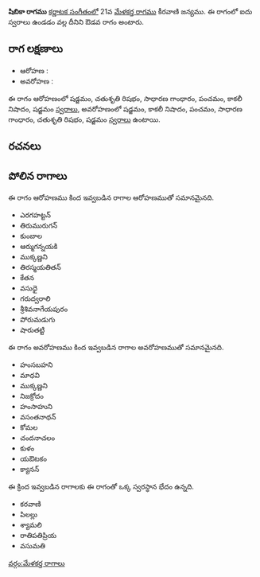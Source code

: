 {{Infobox ragam
	| name          	= షిబికా
	| synonym	    	= 
	| mela          	= 
	| chakra        	= 
	| janaka        	= 
	| type          	= ఔడవ
	| arohanam      	= {{svaraC|S|R2|G2|P|N3|S'}} 
	| avarohanam    	= {{svaraC|S'|N3|P|G2|R2|S}}
	| jeeva         	=
	| chhaya        	=
	| nyasa         	=
	| vishesha      	= 
	| equivalent  		= 
}}
{{కర్ణాటక సంగీత రాగాలు}}
'''షిబికా రాగము''' [[కర్ణాటక సంగీతం]]లో 21వ [[మేళకర్త రాగము]] కీరవాణి జన్యము.  ఈ రాగంలో ఐదు స్వరాలు ఉండడం వల్ల దీనిని ఔడవ రాగం అంటారు.


==రాగ లక్షణాలు==


* ఆరోహణ : {{svaraC|S|R2|G2|P|N3|S'}} 
* అవరోహణ : {{svaraC|S'|N3|P|G2|R2|S}}

ఈ రాగం ఆరోహణంలో షడ్జమం, చతుశృతి రిషభం, సాధారణ గాంధారం, పంచమం, కాకలీ నిషాదం, షడ్జమం [[స్వరాలు]], అవరోహణంలో షడ్జమం, కాకలీ నిషాదం, పంచమం, సాధారణ గాంధారం, చతుశృతి రిషభం, షడ్జమం [[స్వరాలు]] ఉంటాయి.

==రచనలు==



==పోలిన రాగాలు==
ఈ రాగం ఆరోహణము కింద ఇవ్వబడిన రాగాల ఆరోహణముతో సమానమైనది.
* ఎరగహట్టన్
* తిరుమురుగన్
* కుంబాల
* ఆర్ముగన్నయకి
* ముక్కణ్ణని
* తిరస్మయతితన్
* కేతన
* వసుధై
* గరుద్వరాలి
* శ్రీశివనాగేయపురం
* పోరుమడుగు
* షారుతట్టి

ఈ రాగం అవరోహణము కింద ఇవ్వబడిన రాగాల అవరోహణముతో సమానమైనది.
* హంసబహని
* మాధవి
* ముక్కణ్ణని
* నిజక్రోదం
* హంసాహుని
* వసంతనాథన్
* కోమల
* చందనాచలం
* కుళం
* యఔటకం
* క్యానన్

ఈ క్రింద ఇవ్వబడిన రాగాలకు ఈ రాగంతో ఒక్క స్వరస్థాన భేదం ఉన్నది.
* కరవాణి
* పిలల్లు
* శ్యామలి
* రాతిపతిప్రియ
* వసుమతి



[[వర్గం:మేళకర్త రాగాలు]]